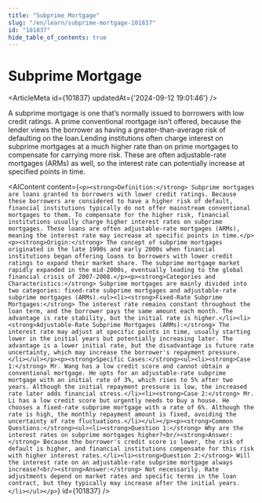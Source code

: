 ```yaml
---
title: "Subprime Mortgage"
slug: "/en/learn/subprime-mortgage-101837"
id: "101837"
hide_table_of_contents: true
---
```



# Subprime Mortgage

<ArticleMeta id={101837} updatedAt={'2024-09-12 19:01:46'} />
<div className='border-solid border-b border-t-0 my-4 border-[var(--ifm-color-gray-300)]' />

A subprime mortgage is one that’s normally issued to borrowers with low credit ratings. A prime conventional mortgage isn’t offered, because the lender views the borrower as having a greater-than-average risk of defaulting on the loan.Lending institutions often charge interest on subprime mortgages at a much higher rate than on prime mortgages to compensate for carrying more risk. These are often adjustable-rate mortgages (ARMs) as well, so the interest rate can potentially increase at specified points in time.

<AIContent content={`<p><strong>Definition:</strong> Subprime mortgages are loans granted to borrowers with lower credit ratings. Because these borrowers are considered to have a higher risk of default, financial institutions typically do not offer mainstream conventional mortgages to them. To compensate for the higher risk, financial institutions usually charge higher interest rates on subprime mortgages. These loans are often adjustable-rate mortgages (ARMs), meaning the interest rate may increase at specific points in time.</p><p><strong>Origin:</strong> The concept of subprime mortgages originated in the late 1990s and early 2000s when financial institutions began offering loans to borrowers with lower credit ratings to expand their market share. The subprime mortgage market rapidly expanded in the mid-2000s, eventually leading to the global financial crisis of 2007-2008.</p><p><strong>Categories and Characteristics:</strong> Subprime mortgages are mainly divided into two categories: fixed-rate subprime mortgages and adjustable-rate subprime mortgages (ARMs).<ul><li><strong>Fixed-Rate Subprime Mortgages:</strong> The interest rate remains constant throughout the loan term, and the borrower pays the same amount each month. The advantage is rate stability, but the initial rate is higher.</li><li><strong>Adjustable-Rate Subprime Mortgages (ARMs):</strong> The interest rate may adjust at specific points in time, usually starting lower in the initial years but potentially increasing later. The advantage is a lower initial rate, but the disadvantage is future rate uncertainty, which may increase the borrower's repayment pressure.</li></ul></p><p><strong>Specific Cases:</strong><ul><li><strong>Case 1:</strong> Mr. Wang has a low credit score and cannot obtain a conventional mortgage. He opts for an adjustable-rate subprime mortgage with an initial rate of 3%, which rises to 5% after two years. Although the initial repayment pressure is low, the increased rate later adds financial stress.</li><li><strong>Case 2:</strong> Mr. Li has a low credit score but urgently needs to buy a house. He chooses a fixed-rate subprime mortgage with a rate of 6%. Although the rate is high, the monthly repayment amount is fixed, avoiding the uncertainty of rate fluctuations.</li></ul></p><p><strong>Common Questions:</strong><ul><li><strong>Question 1:</strong> Why are the interest rates on subprime mortgages higher?<br/><strong>Answer:</strong> Because the borrower's credit score is lower, the risk of default is higher, and financial institutions compensate for this risk with higher interest rates.</li><li><strong>Question 2:</strong> Will the interest rate on an adjustable-rate subprime mortgage always increase?<br/><strong>Answer:</strong> Not necessarily. Rate adjustments depend on market rates and specific terms in the loan contract, but they typically may increase after the initial years.</li></ul></p>`} id={101837} />
